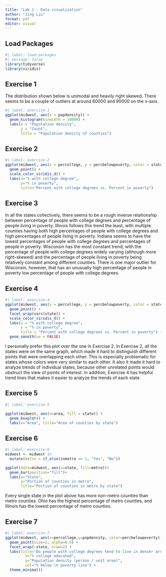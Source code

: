 ```yaml
---
title: "Lab 1 - Data visualization"
author: "Jing Liu"
format: pdf
editor: visual
---
```


## Load Packages

```r
#| label: load-packages
#| message: false
library(tidyverse)
library(viridis)
```

## Exercise 1

The distribution shown below is unimodal and heavily right skewed. There seems to be a couple of outliers at around 60000 and 90000 on the x-axis.

```r
#| label: exercise-1
ggplot(midwest, aes(x = popdensity)) + 
  geom_histogram(binwidth = 10000) + 
  labs(x = "Population density", 
       y = "Count", 
       title = "Population density of counties")

```

## Exercise 2

```r
#| label: exercise-2
ggplot(midwest, aes(x = percollege, y = percbelowpoverty, color = state)) + 
  geom_point() + 
  scale_color_viridis_d() + 
  labs(x="% with college degree", 
       y="% in poverty", 
       title="Percent with college degrees vs. Percent in poverty")
```

## Exercise 3

In all the states collectively, there seems to be a rough inverse relationship between percentage of people with college degrees and percentage of people living in poverty. Illinois follows this trend the least, with multiple counties having both high percentages of people with college degrees and high percentages of people living in poverty. Indiana seems to have the lowest percentages of people with college degrees and percentages of people in poverty. Wisconsin has the most constant trend, with the percentage of people with college degrees widely varying (although more right-skewed) and the percentage of people living in poverty being relatively constant among different counties. There is one major outlier for Wisconsin, however, that has an unusually high percentage of people in poverty low percentage of people with college degrees.

## Exercise 4

```r
#| label: exercise-4
ggplot(midwest, aes(x = percollege, y = percbelowpoverty, color = state)) + 
  geom_point() + 
  facet_wrap(vars(state)) + 
  scale_color_viridis_d() + 
  labs(x = "% with college degree", 
       y = "% in poverty", 
       title = "Percent with college degrees vs. Percent in poverty") +
  geom_smooth(se = FALSE)
```

I personally prefer this plot over the one in Exercise 2. In Exercise 2, all the states were on the same graph, which made it hard to distinguish different points that were overlapping each other. This is especially problematic for states whose colors were very similar to each other. It also it made it hard to analyze trends of individual states, because other unrelated points would obstruct the view of points of interest. In addition, Exercise 4 has helpful trend lines that makes it easier to analyze the trends of each state.

## Exercise 5

```r
#| label: exercise-5

ggplot(midwest, aes(x=area, fill = state)) + 
  geom_boxplot() + 
  labs(x="Area", title="Area of counties by state")
```

## Exercise 6

```r
#| label: exercise-6
midwest <- midwest |>
  mutate(metro = if_else(inmetro == 1, "Yes", "No"))

ggplot(data=midwest, aes(x=state, fill=metro))+
  geom_bar(position="fill")+
  labs(x="State", 
       y="Portion of counties in metro", 
       title="Portion of counties in metro by state")
```

Every single state in the plot above has more non-metro counties than metro counties. Ohio has the highest percentage of metro counties, and Illinois has the lowest percentage of metro counties.

## Exercise 7

```r
#| label: exercise-7
ggplot(midwest, aes(x=percollege,y=popdensity, color=percbelowpoverty)) + 
  geom_point(size=2, alpha=0.5) + 
  facet_wrap(~state, nrow=2) + 
  labs(title="Do people with college degrees tend to live in denser areas?",
         x="% college educated", 
         y="Population density (person / unit area)", 
         col="% below \n poverty line") + 
  theme_minimal()
```
